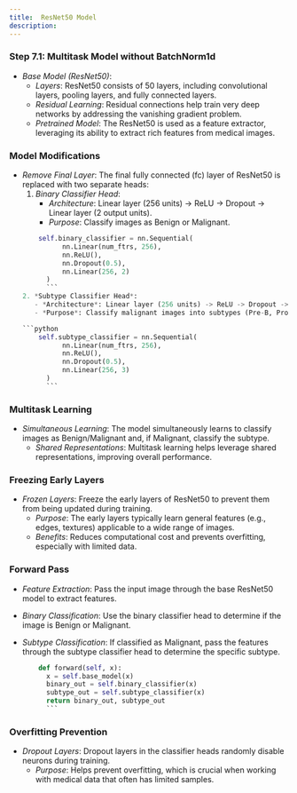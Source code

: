```yaml
---
title:  ResNet50 Model
description:
---
```


### Step 7.1: Multitask Model without BatchNorm1d
- *Base Model (ResNet50)*:
  - *Layers*: ResNet50 consists of 50 layers, including convolutional layers, pooling layers, and fully connected layers.
  - *Residual Learning*: Residual connections help train very deep networks by addressing the vanishing gradient problem.
  - *Pretrained Model*: The ResNet50 is used as a feature extractor, leveraging its ability to extract rich features from medical images.

### Model Modifications
- *Remove Final Layer*: The final fully connected (fc) layer of ResNet50 is replaced with two separate heads:
  1. *Binary Classifier Head*:
     - *Architecture*: Linear layer (256 units) -> ReLU -> Dropout -> Linear layer (2 output units).
     - *Purpose*: Classify images as Benign or Malignant.
  ```python
      self.binary_classifier = nn.Sequential(
            nn.Linear(num_ftrs, 256),
            nn.ReLU(),
            nn.Dropout(0.5),
            nn.Linear(256, 2)
        )
        ```
  2. *Subtype Classifier Head*:
     - *Architecture*: Linear layer (256 units) -> ReLU -> Dropout -> Linear layer (3 output units).
     - *Purpose*: Classify malignant images into subtypes (Pre-B, Pro-B, early Pre-B).

  ```python
      self.subtype_classifier = nn.Sequential(
            nn.Linear(num_ftrs, 256),
            nn.ReLU(),
            nn.Dropout(0.5),
            nn.Linear(256, 3)
        )
        ```

### Multitask Learning
- *Simultaneous Learning*: The model simultaneously learns to classify images as Benign/Malignant and, if Malignant, classify the subtype.
  - *Shared Representations*: Multitask learning helps leverage shared representations, improving overall performance.

### Freezing Early Layers
- *Frozen Layers*: Freeze the early layers of ResNet50 to prevent them from being updated during training.
  - *Purpose*: The early layers typically learn general features (e.g., edges, textures) applicable to a wide range of images.
  - *Benefits*: Reduces computational cost and prevents overfitting, especially with limited data.

### Forward Pass
- *Feature Extraction*: Pass the input image through the base ResNet50 model to extract features.
- *Binary Classification*: Use the binary classifier head to determine if the image is Benign or Malignant.
- *Subtype Classification*: If classified as Malignant, pass the features through the subtype classifier head to determine the specific subtype.

  ```python
      def forward(self, x):
        x = self.base_model(x)
        binary_out = self.binary_classifier(x)
        subtype_out = self.subtype_classifier(x)
        return binary_out, subtype_out
        ```

### Overfitting Prevention
- *Dropout Layers*: Dropout layers in the classifier heads randomly disable neurons during training.
  - *Purpose*: Helps prevent overfitting, which is crucial when working with medical data that often has limited samples.